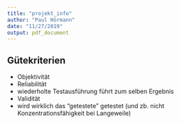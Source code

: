 ```yaml
---
title: "projekt_info"
author: "Paul Hörmann"
date: "11/27/2019"
output: pdf_document
---
```

## Gütekriterien
 * Objektivität
 * Reliabilität
  * wiederholte Testausführung führt zum selben Ergebnis
 * Validität
  * wird wirklich das "getestete" getestet (und zb. nicht Konzentrationsfähigkeit bei Langeweile)